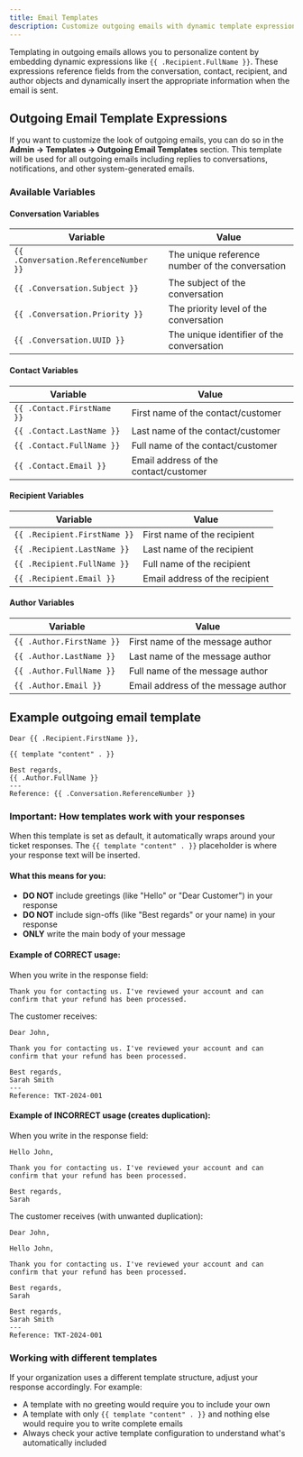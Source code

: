 ```yaml
---
title: Email Templates
description: Customize outgoing emails with dynamic template expressions
---
```


Templating in outgoing emails allows you to personalize content by embedding dynamic expressions like `{{ .Recipient.FullName }}`. These expressions reference fields from the conversation, contact, recipient, and author objects and dynamically insert the appropriate information when the email is sent.

## Outgoing Email Template Expressions

If you want to customize the look of outgoing emails, you can do so in the **Admin → Templates → Outgoing Email Templates** section. This template will be used for all outgoing emails including replies to conversations, notifications, and other system-generated emails.

### Available Variables

#### Conversation Variables

| Variable | Value |
|----------|-------|
| `{{ .Conversation.ReferenceNumber }}` | The unique reference number of the conversation |
| `{{ .Conversation.Subject }}` | The subject of the conversation |
| `{{ .Conversation.Priority }}` | The priority level of the conversation |
| `{{ .Conversation.UUID }}` | The unique identifier of the conversation |

#### Contact Variables

| Variable | Value |
|----------|-------|
| `{{ .Contact.FirstName }}` | First name of the contact/customer |
| `{{ .Contact.LastName }}` | Last name of the contact/customer |
| `{{ .Contact.FullName }}` | Full name of the contact/customer |
| `{{ .Contact.Email }}` | Email address of the contact/customer |

#### Recipient Variables

| Variable | Value |
|----------|-------|
| `{{ .Recipient.FirstName }}` | First name of the recipient |
| `{{ .Recipient.LastName }}` | Last name of the recipient |
| `{{ .Recipient.FullName }}` | Full name of the recipient |
| `{{ .Recipient.Email }}` | Email address of the recipient |

#### Author Variables

| Variable | Value |
|----------|-------|
| `{{ .Author.FirstName }}` | First name of the message author |
| `{{ .Author.LastName }}` | Last name of the message author |
| `{{ .Author.FullName }}` | Full name of the message author |
| `{{ .Author.Email }}` | Email address of the message author |

## Example outgoing email template

```
Dear {{ .Recipient.FirstName }},

{{ template "content" . }}

Best regards,
{{ .Author.FullName }}
---
Reference: {{ .Conversation.ReferenceNumber }}
```

### Important: How templates work with your responses

When this template is set as default, it automatically wraps around your ticket responses. The `{{ template "content" . }}` placeholder is where your response text will be inserted.

#### What this means for you:
- **DO NOT** include greetings (like "Hello" or "Dear Customer") in your response
- **DO NOT** include sign-offs (like "Best regards" or your name) in your response  
- **ONLY** write the main body of your message

#### Example of CORRECT usage:
When you write in the response field:
```
Thank you for contacting us. I've reviewed your account and can confirm that your refund has been processed.
```

The customer receives:
```
Dear John,

Thank you for contacting us. I've reviewed your account and can confirm that your refund has been processed.

Best regards,
Sarah Smith
---
Reference: TKT-2024-001
```

#### Example of INCORRECT usage (creates duplication):
When you write in the response field:
```
Hello John,

Thank you for contacting us. I've reviewed your account and can confirm that your refund has been processed.

Best regards,
Sarah
```

The customer receives (with unwanted duplication):
```
Dear John,

Hello John,

Thank you for contacting us. I've reviewed your account and can confirm that your refund has been processed.

Best regards,
Sarah

Best regards,
Sarah Smith
---
Reference: TKT-2024-001
```

### Working with different templates

If your organization uses a different template structure, adjust your response accordingly. For example:
- A template with no greeting would require you to include your own
- A template with only `{{ template "content" . }}` and nothing else would require you to write complete emails
- Always check your active template configuration to understand what's automatically included

